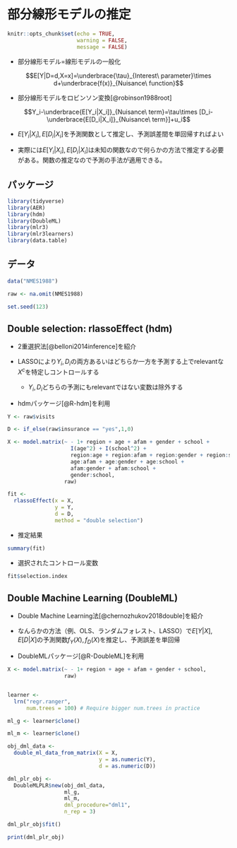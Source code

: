# 部分線形モデルの推定 {#general}

```r
knitr::opts_chunk$set(echo = TRUE,
                      warning = FALSE,
                      message = FALSE)
```

- 部分線形モデル$=$線形モデルの一般化

$$E[Y|D=d,X=x]=\underbrace{\tau}_{Interest\ parameter}\times d+\underbrace{f(x)}_{Nuisance\ function}$$

- 部分線形モデルをロビンソン変換[@robinson1988root]

$$Y_i-\underbrace{E[Y_i|X_i]}_{Nuisance\ term}=\tau\times [D_i-\underbrace{E[D_i|X_i]}_{Nuisance\ term}]+u_i$$

- $E[Y_i|X_i],E[D_i|X_i]$を予測関数として推定し、予測誤差間を単回帰すればよい

- 実際には$E[Y_i|X_i],E[D_i|X_i]$は未知の関数なので何らかの方法で推定する必要がある。関数の推定なので予測の手法が適用できる。

## パッケージ

```r
library(tidyverse)
library(AER)
library(hdm)
library(DoubleML)
library(mlr3)
library(mlr3learners)
library(data.table)
```


## データ

```r
data("NMES1988")

raw <- na.omit(NMES1988)

set.seed(123)
```

## Double selection: rlassoEffect (hdm)

- 2重選択法[@belloni2014inference]を紹介

- LASSOにより$Y_i,D_i$の両方あるいはどちらか一方を予測する上でrelevantな$X^c$を特定しコントロールする

  - $Y_i,D_i$どちらの予測にもrelevantではない変数は除外する

- hdmパッケージ[@R-hdm]を利用

```r
Y <- raw$visits

D <- if_else(raw$insurance == "yes",1,0)

X <- model.matrix(~ - 1+ region + age + afam + gender + school + 
                    I(age^2) + I(school^2) +
                    region:age + region:afam + region:gender + region:school +
                    age:afam + age:gender + age:school +
                    afam:gender + afam:school +
                    gender:school,
                  raw)

fit <-
  rlassoEffect(x = X,
               y = Y,
               d = D,
               method = "double selection")
```


- 推定結果

```r
summary(fit)
```

- 選択されたコントロール変数

```r
fit$selection.index
```


## Double Machine Learning (DoubleML)

- Double Machine Learning法[@chernozhukov2018double]を紹介

- なんらかの方法（例、OLS、ランダムフォレスト、LASSO）で$E[Y|X],E[D|X]$の予測関数$f_Y(X),f_D(X)$を推定し、予測誤差を単回帰

- DoubleMLパッケージ[@R-DoubleML]を利用

```r
X <- model.matrix(~ - 1+ region + age + afam + gender + school,
                  raw)


learner <- 
  lrn("regr.ranger", 
      num.trees = 100) # Require bigger num.trees in practice

ml_g <- learner$clone()

ml_m <- learner$clone()

obj_dml_data <- 
  double_ml_data_from_matrix(X = X,
                             y = as.numeric(Y),
                             d = as.numeric(D))

dml_plr_obj <- 
  DoubleMLPLR$new(obj_dml_data, 
                  ml_g, 
                  ml_m, 
                  dml_procedure="dml1", 
                  n_rep = 3)

dml_plr_obj$fit()
```

```r
print(dml_plr_obj)
```
